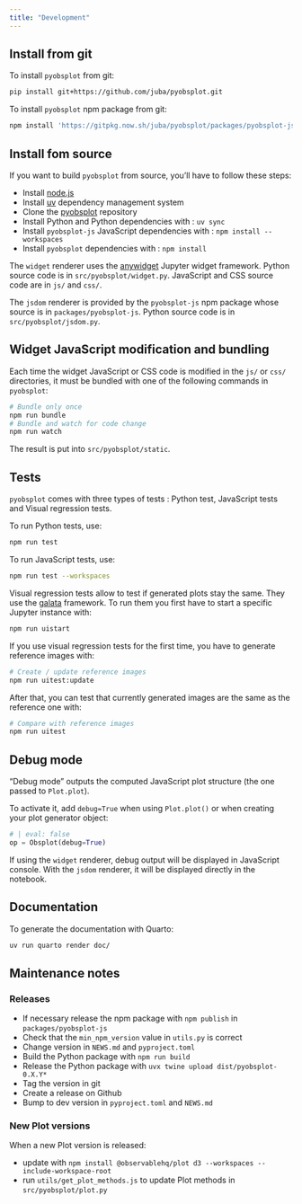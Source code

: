 ```yaml
---
title: "Development"
---
```



## Install from git

To install `pyobsplot` from git:

```sh 
pip install git+https://github.com/juba/pyobsplot.git
```

To install `pyobsplot` npm package from git:

```sh
npm install 'https://gitpkg.now.sh/juba/pyobsplot/packages/pyobsplot-js?main'
```

## Install fom source

If you want to build `pyobsplot` from source, you'll have to follow these steps:

- Install [node.js](https://nodejs.org/en)
- Install [uv](https://docs.astral.sh/uv/getting-started/installation/) dependency management system
- Clone the [pyobsplot](https://github.com/juba/pyobsplot) repository
- Install Python and Python dependencies with : `uv sync`
- Install `pyobsplot-js` JavaScript dependencies with : `npm install --workspaces`
- Install `pyobsplot` dependencies with : `npm install`

The `widget` renderer uses the [anywidget](https://anywidget.dev) Jupyter widget framework. Python source code is in `src/pyobsplot/widget.py`. JavaScript and CSS source code are in `js/` and `css/`.

The `jsdom` renderer is provided by the `pyobsplot-js` npm package whose source is in `packages/pyobsplot-js`. Python source code is in `src/pyobsplot/jsdom.py`.

## Widget JavaScript modification and bundling

Each time the widget JavaScript or CSS code is modified in the `js/` or  `css/` directories, it must be bundled with one of the following commands in `pyobsplot`:

```sh
# Bundle only once
npm run bundle
# Bundle and watch for code change
npm run watch
```

The result is put into `src/pyobsplot/static`. 

## Tests

`pyobsplot` comes with three types of tests : Python test, JavaScript tests and Visual regression tests.

To run Python tests, use:

```sh
npm run test
```

To run JavaScript tests, use:

```sh
npm run test --workspaces
```

Visual regression tests allow to test if generated plots stay the same. They use the [galata](https://github.com/jupyterlab/jupyterlab/tree/master/galata) framework. To run them you first have to start a specific Jupyter instance with:

```sh
npm run uistart
```

If you use visual regression tests for the first time, you have to generate reference images with:

```sh
# Create / update reference images
npm run uitest:update
```

After that, you can test that currently generated images are the same as the reference one with:

```sh
# Compare with reference images
npm run uitest
```

## Debug mode

"Debug mode" outputs the computed JavaScript plot structure (the one passed to `Plot.plot`).

To activate it, add `debug=True` when using `Plot.plot()` or when creating your plot generator object:

```python
# | eval: false
op = Obsplot(debug=True)
```

If using the `widget` renderer, debug output will be displayed in JavaScript console. With the `jsdom` renderer, it will be displayed directly in the notebook.

## Documentation

To generate the documentation with Quarto:

```sh
uv run quarto render doc/
```


## Maintenance notes

### Releases

- If necessary release the npm package with `npm publish` in `packages/pyobsplot-js`
- Check that the `min_npm_version` value in `utils.py` is correct
- Change version in `NEWS.md` and `pyproject.toml`
- Build the Python package with `npm run build`
- Release the Python package with `uvx twine upload dist/pyobsplot-0.X.Y*`
- Tag the version in git
- Create a release on Github
- Bump to dev version in `pyproject.toml` and `NEWS.md`

### New Plot versions

When a new Plot version is released:

- update with `npm install @observablehq/plot d3 --workspaces --include-workspace-root`
- run `utils/get_plot_methods.js` to update Plot methods in `src/pyobsplot/plot.py`